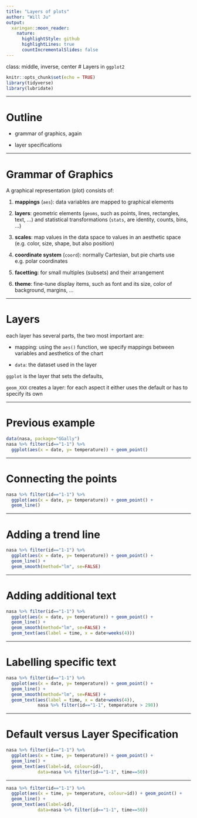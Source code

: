 ```yaml
---
title: "Layers of plots"
author: "Will Ju"
output:
  xaringan::moon_reader:
    nature:
      highlightStyle: github
      highlightLines: true
      countIncrementalSlides: false
---
```

class: middle, inverse, center
# Layers in `ggplot2`

```r
knitr::opts_chunk$set(echo = TRUE)
library(tidyverse)
library(lubridate)
```

---

# Outline

- grammar of graphics, again

- layer specifications


---

# Grammar of Graphics

A graphical representation (plot) consists of:

1. **mappings** (`aes`):  data variables are mapped to graphical elements

2. **layers**:  geometric elements (`geoms`, such as points, lines, rectangles, text, ...) and statistical transformations (`stats`, are identity, counts, bins, ...)

3. **scales**: map values in the data space to values in an aesthetic space (e.g. color, size, shape, but also position)

4. **coordinate system** (`coord`): normally Cartesian, but pie charts use e.g. polar coordinates

5. **facetting**: for small multiples (subsets) and their arrangement

6. **theme**: fine-tune display items, such as font and its size, color of background, margins, ...



---

# Layers

each layer has several parts, the two most important are:

- mapping: using the `aes()` function, we specify mappings between variables and aesthetics of the chart

- `data`: the dataset used in the layer 

`ggplot` is the layer that sets the defaults, <br>

`geom_XXX` creates a layer: for each aspect it either uses the default or has to specify its own

---

# Previous example

```r
data(nasa, package="GGally")
nasa %>% filter(id=="1-1") %>%
  ggplot(aes(x = date, y= temperature)) + geom_point()
```

---

# Connecting the points

```r
nasa %>% filter(id=="1-1") %>%
  ggplot(aes(x = date, y= temperature)) + geom_point() +
  geom_line()
```

---

# Adding a trend line

```r
nasa %>% filter(id=="1-1") %>%
  ggplot(aes(x = date, y= temperature)) + geom_point() +
  geom_line() +
  geom_smooth(method="lm", se=FALSE)
```



---

# Adding additional text

```r
nasa %>% filter(id=="1-1") %>%
  ggplot(aes(x = date, y= temperature)) + geom_point() +
  geom_line() +
  geom_smooth(method="lm", se=FALSE) +
  geom_text(aes(label = time, x = date+weeks(4)))
```

---

# Labelling specific text

```r
nasa %>% filter(id=="1-1") %>%
  ggplot(aes(x = date, y= temperature)) + geom_point() +
  geom_line() +
  geom_smooth(method="lm", se=FALSE) +
  geom_text(aes(label = time, x = date+weeks(4)),
            nasa %>% filter(id=="1-1", temperature > 298))
```

---

# Default versus Layer Specification

```r
nasa %>% filter(id=="1-1") %>%
  ggplot(aes(x = time, y= temperature)) + geom_point() +
  geom_line() +
  geom_text(aes(label=id, colour=id),  
            data=nasa %>% filter(id=="1-1", time==50))
```

---


```r
nasa %>% filter(id=="1-1") %>%
  ggplot(aes(x = time, y= temperature, colour=id)) + geom_point() +
  geom_line() +
  geom_text(aes(label=id), 
            data=nasa %>% filter(id=="1-1", time==50))
```


